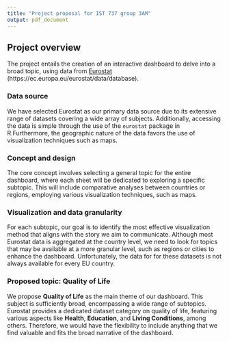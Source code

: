 ```yaml
---
title: "Project proposal for IST 737 group 3AM"
output: pdf_document
---
```


## Project overview

The project entails the creation of an interactive dashboard to delve into a broad topic, using data from [Eurostat](https://ec.europa.eu/eurostat/data/database) (https://ec.europa.eu/eurostat/data/database).


### Data source

We have selected Eurostat as our primary data source due to its extensive range of datasets covering a wide array of subjects. Additionally, accessing the data is simple through the use of the `eurostat` package in R.Furthermore, the geographic nature of the data favors the use of visualization techniques such as maps.

### Concept and design

The core concept involves selecting a general topic for the entire dashboard, where each sheet will be dedicated to exploring a specific subtopic. This will include comparative analyses between countries or regions, employing various visualization techniques, such as maps. 

### Visualization and data granularity

For each subtopic, our goal is to identify the most effective visualization method that aligns with the story we aim to communicate. Although most Eurostat data is aggregated at the country level, we need to look for topics that may be available at a more granular level, such as regions or cities to enhance the dashboard. Unfortunately, the data for for these datasets is not always available for every EU country. 

### Proposed topic: Quality of Life

We propose **Quality of Life** as the main theme of our dashboard. This subject is sufficiently broad, encompassing a wide range of subtopics. Eurostat provides a dedicated dataset category on quality of life, featuring various aspects like **Health**, **Education**, and **Living Conditions**, among others. Therefore, we would have the flexibility to include anything that we find valuable and fits the broad narrative of the dashboard.

